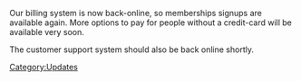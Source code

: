 {{update|date=5 July 2002}}
Our billing system is now back-online, so memberships signups are available again. More options to pay for people without a credit-card will be available very soon.

The customer support system should also be back online shortly.
[[Category:Updates]]
